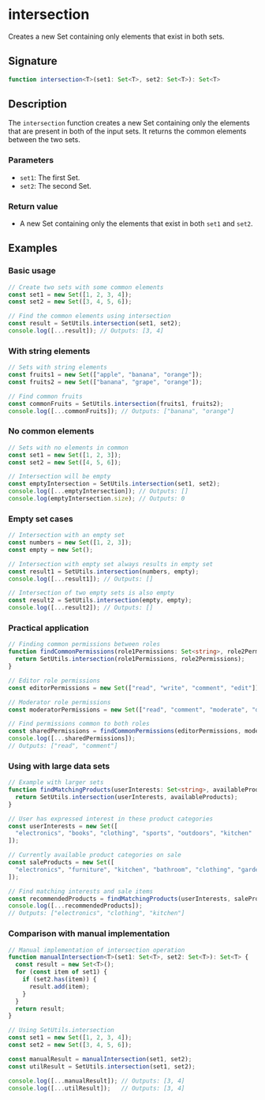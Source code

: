# intersection

Creates a new Set containing only elements that exist in both sets.

## Signature

```ts
function intersection<T>(set1: Set<T>, set2: Set<T>): Set<T>
```

## Description

The `intersection` function creates a new Set containing only the elements that are present in both of the input sets. It returns the common elements between the two sets.

### Parameters
- `set1`: The first Set.
- `set2`: The second Set.

### Return value
- A new Set containing only the elements that exist in both `set1` and `set2`.

## Examples

### Basic usage

```ts
// Create two sets with some common elements
const set1 = new Set([1, 2, 3, 4]);
const set2 = new Set([3, 4, 5, 6]);

// Find the common elements using intersection
const result = SetUtils.intersection(set1, set2);
console.log([...result]); // Outputs: [3, 4]
```

### With string elements

```ts
// Sets with string elements
const fruits1 = new Set(["apple", "banana", "orange"]);
const fruits2 = new Set(["banana", "grape", "orange"]);

// Find common fruits
const commonFruits = SetUtils.intersection(fruits1, fruits2);
console.log([...commonFruits]); // Outputs: ["banana", "orange"]
```

### No common elements

```ts
// Sets with no elements in common
const set1 = new Set([1, 2, 3]);
const set2 = new Set([4, 5, 6]);

// Intersection will be empty
const emptyIntersection = SetUtils.intersection(set1, set2);
console.log([...emptyIntersection]); // Outputs: []
console.log(emptyIntersection.size); // Outputs: 0
```

### Empty set cases

```ts
// Intersection with an empty set
const numbers = new Set([1, 2, 3]);
const empty = new Set();

// Intersection with empty set always results in empty set
const result1 = SetUtils.intersection(numbers, empty);
console.log([...result1]); // Outputs: []

// Intersection of two empty sets is also empty
const result2 = SetUtils.intersection(empty, empty);
console.log([...result2]); // Outputs: []
```

### Practical application

```ts
// Finding common permissions between roles
function findCommonPermissions(role1Permissions: Set<string>, role2Permissions: Set<string>): Set<string> {
  return SetUtils.intersection(role1Permissions, role2Permissions);
}

// Editor role permissions
const editorPermissions = new Set(["read", "write", "comment", "edit"]);

// Moderator role permissions
const moderatorPermissions = new Set(["read", "comment", "moderate", "delete"]);

// Find permissions common to both roles
const sharedPermissions = findCommonPermissions(editorPermissions, moderatorPermissions);
console.log([...sharedPermissions]); 
// Outputs: ["read", "comment"]
```

### Using with large data sets

```ts
// Example with larger sets
function findMatchingProducts(userInterests: Set<string>, availableProducts: Set<string>): Set<string> {
  return SetUtils.intersection(userInterests, availableProducts);
}

// User has expressed interest in these product categories
const userInterests = new Set([
  "electronics", "books", "clothing", "sports", "outdoors", "kitchen"
]);

// Currently available product categories on sale
const saleProducts = new Set([
  "electronics", "furniture", "kitchen", "bathroom", "clothing", "garden"
]);

// Find matching interests and sale items
const recommendedProducts = findMatchingProducts(userInterests, saleProducts);
console.log([...recommendedProducts]); 
// Outputs: ["electronics", "clothing", "kitchen"]
```

### Comparison with manual implementation

```ts
// Manual implementation of intersection operation
function manualIntersection<T>(set1: Set<T>, set2: Set<T>): Set<T> {
  const result = new Set<T>();
  for (const item of set1) {
    if (set2.has(item)) {
      result.add(item);
    }
  }
  return result;
}

// Using SetUtils.intersection
const set1 = new Set([1, 2, 3, 4]);
const set2 = new Set([3, 4, 5, 6]);

const manualResult = manualIntersection(set1, set2);
const utilResult = SetUtils.intersection(set1, set2);

console.log([...manualResult]); // Outputs: [3, 4]
console.log([...utilResult]);   // Outputs: [3, 4]
``` 